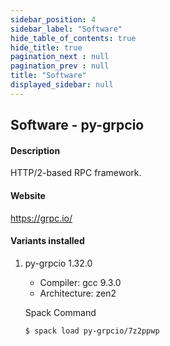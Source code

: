 ```yaml
---
sidebar_position: 4
sidebar_label: "Software"
hide_table_of_contents: true
hide_title: true
pagination_next : null
pagination_prev : null
title: "Software"
displayed_sidebar: null
---
```


## Software - py-grpcio


#### Description
HTTP/2-based RPC framework.

#### Website
https://grpc.io/

#### Variants installed

1. py-grpcio 1.32.0

    - Compiler: gcc 9.3.0
    - Architecture: zen2

    Spack Command
    ```bash
    $ spack load py-grpcio/7z2ppwp
    ```
